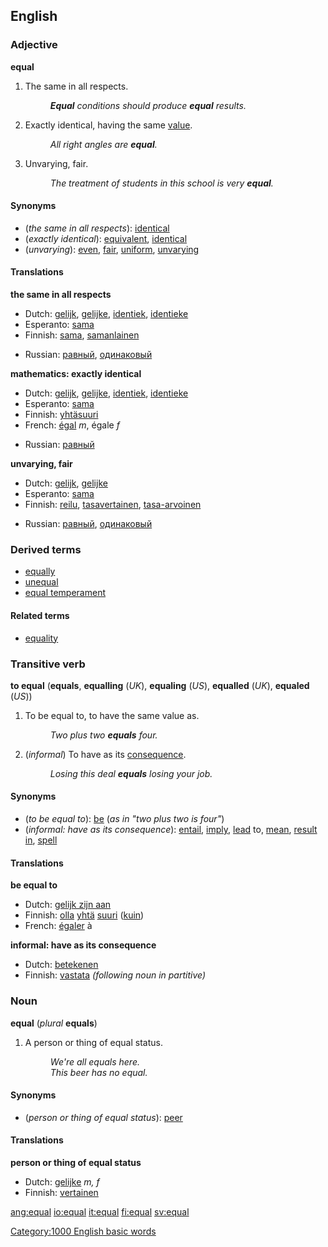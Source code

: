 ==English==
=== Adjective ===
'''equal'''

#The same in all respects.
#:'''''Equal''' conditions should produce '''equal''' results.''
#{{mathematics}} Exactly identical, having the same [[value]].
#:''All right angles are '''equal'''.''
#Unvarying, fair.
#:''The treatment of students in this school is very '''equal'''.''

====Synonyms====
*(''the same in all respects''): [[identical]]
*(''exactly identical''): [[equivalent]], [[identical]]
*(''unvarying''): [[even]], [[fair]], [[uniform]], [[unvarying]]

====Translations====

'''the same in all respects'''
{{top}}
*Dutch: [[gelijk]], [[gelijke]], [[identiek]], [[identieke]]
*Esperanto: [[sama]]
*Finnish: [[sama]], [[samanlainen]]
{{mid}}
*Russian: [[равный]], [[одинаковый]]
{{bottom}}

'''mathematics: exactly identical'''
{{top}}
*Dutch: [[gelijk]], [[gelijke]], [[identiek]], [[identieke]]
*Esperanto: [[sama]]
*Finnish: [[yhtäsuuri]]
*French: [[égal]] ''m'', égale ''f''
{{mid}}
*Russian: [[равный]] 
{{bottom}}

'''unvarying, fair'''
{{top}}
*Dutch: [[gelijk]], [[gelijke]]
*Esperanto: [[sama]]
*Finnish: [[reilu]], [[tasavertainen]], [[tasa-arvoinen]]
{{mid}}
*Russian: [[равный]], [[одинаковый]]  
{{bottom}}

===Derived terms===
*[[equally]]
*[[unequal]]
*[[equal temperament]]

==== Related terms ====
*[[equality]]

=== Transitive verb ===
'''to equal''' ('''equals''', '''equalling''' (''UK''), '''equaling''' (''US''), '''equalled''' (''UK''), '''equaled''' (''US''))

#{{mathematics}} To be equal to, to have the same value as.
#:''Two plus two '''equals''' four.''
#(''informal'') To have as its [[consequence]].
#:''Losing this deal '''equals''' losing your job.''

====Synonyms====
*(''to be equal to''): [[be]] (''as in "two plus two is four"'')
*(''informal: have as its consequence''): [[entail]], [[imply]], [[lead]] to, [[mean]], [[result in]], [[spell]]

==== Translations ====

'''be equal to'''
{{top}}
*Dutch: [[gelijk zijn aan]]
*Finnish: [[olla]] [[yhtä]] [[suuri]] ([[kuin]])
*French: [[égaler]] à
{{mid}}
{{bottom}}

'''informal: have as its consequence'''
{{top}}
*Dutch: [[betekenen]]
*Finnish: [[vastata]] ''(following noun in partitive)''
{{mid}}
{{bottom}}

=== Noun ===
'''equal''' (''plural'' '''equals''')

#A person or thing of equal status.
#:''We're all equals here.''
#:''This beer has no equal.''

====Synonyms====
*(''person or thing of equal status''): [[peer]]

==== Translations ====

'''person or thing of equal status'''
{{top}}
*Dutch: [[gelijke]] ''m, f''
*Finnish: [[vertainen]]
{{mid}}
{{bottom}}

[[Category:1000 English basic words]]

[[ang:equal]]
[[io:equal]]
[[it:equal]]
[[fi:equal]]
[[sv:equal]]